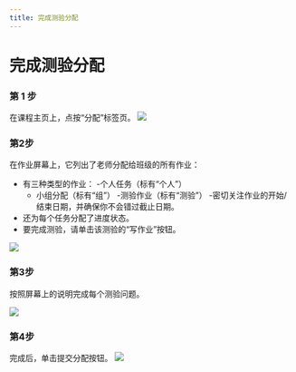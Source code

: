 ```yaml
--- 
title: 完成测验分配
--- 
```




# 完成测验分配

 ### 第 1 步 
 在课程主页上，点按“分配”标签页。
![](/img/ulearning/student/assignment01.png)

 ### 第2步 
 在作业屏幕上，它列出了老师分配给班级的所有作业： 
 - 有三种类型的作业： 
     -个人任务（标有“个人”） 
     - 小组分配（标有“组”） 
     -测验作业（标有“测验”） 
 -密切关注作业的开始/结束日期，并确保你不会错过截止日期。 
 - 还为每个任务分配了进度状态。 
 - 要完成测验，请单击该测验的“写作业”按钮。


![](/img/ulearning/student/assignment02.png)

 ### 第3步 
 按照屏幕上的说明完成每个测验问题。

![](/img/ulearning/student/assignment03.png)

 ### 第4步 
 完成后，单击提交分配按钮。
![](/img/ulearning/student/assignment04.png)